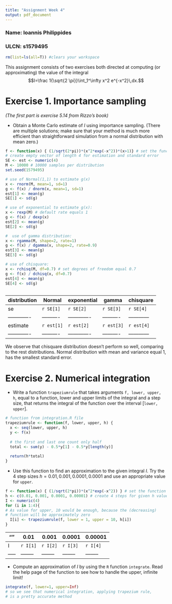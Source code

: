 ```yaml
---
title: "Assignment Week 4"
output: pdf_document
---
```


### Name: Ioannis Philippides

### ULCN: s1579495

```r
rm(list=ls(all=T)) #clears your workspace
```



This assignment consists of two exercises both directed at computing (or approximating) the value
of the integral 
$$I=\frac 1{\sqrt{2 \pi}}\int_1^\infty x^2 e^{-x^2}\,dx.$$



# Exercise 1. Importance sampling

*(The first part is exercise 5.14 from Rizzo's book)* 

- Obtain a Monte Carlo estimate of $I$ using importance sampling. (There are multiple solutions;
make sure that your method is much more efficient than straightforward simulation from a normal distribution
with mean zero.)

```r
f <- function(x) { (1/sqrt(2*pi))*(x^2*exp(-x^2))*(x>1)} # set the function
# create empty vector of length 4 for estimation and standard error
SE <- est <- numeric(4) 
M <- 10000 # 10000 samples per distribution
set.seed(1579495)

# use of Normal(1,1) to estimate g(x)
x <- rnorm(M, mean=1, sd=1)
g <- f(x) / dnorm(x, mean=1, sd=1)
est[1] <- mean(g)
SE[1] <- sd(g)

# use of exponential to estimate g(x):
x <- rexp(M) # default rate equals 1
g <- f(x) / dexp(x)
est[2] <- mean(g)
SE[2] <- sd(g)

#  use of gamma distribution:
x <- rgamma(M, shape=2, rate=1)
g <- f(x) / dgamma(x, shape=2, rate=0.9)
est[3] <- mean(g)
SE[3] <- sd(g)

# use of chisquare:
x <- rchisq(M, df=0.7) # set degrees of freedom equal 0.7 
g <- f(x) / dchisq(x, df=0.7)
est[4] <- mean(g)
SE[4] <- sd(g)



```

\newpage

distribution | Normal   | exponential | gamma    | chisquare
-------------|----------|-------------|----------|------------            
   se        | `r SE[1]`|  `r SE[2]`  |`r SE[3]` | `r SE[4]`
-------------|----------|-------------|----------|------------
estimate     |`r est[1]`| `r est[2]`  |`r est[3]`| `r est[4]`
-------------|----------|-------------|----------|------------

We observe that chisquare distribution doesn't perform so well, comparing to the rest distributions. Normal distribution with mean and variance equal 1, has the smallest standard error.



# Exercise 2. Numerical integration



-  Write a function `trapeziumrule` that takes arguments `f, lower, upper, h`,
equal to a function, lower and upper limits of the integral and a step size,
that returns the integral of the function over the interval [`lower, upper`].

```r
# function from integration.R file
trapeziumrule <- function(f, lower, upper, h) {
  x <- seq(lower, upper, h)
  y <- f(x)
  
  # the first and last one count only half
  total <- sum(y) - 0.5*y[1] - 0.5*y[length(y)]
  
  return(h*total)
}

```


- Use this function to find an approximation to the given integral $I$.
Try the 4 step sizes $h=0.01, 0.001, 0.0001, 0.0001$ and use an appropriate
value for `upper`.

```r
f <- function(x) { (1/sqrt(2*pi))*(x^2*exp(-x^2)) } # set the function
h <- c(0.01, 0.001, 0.0001, 0.00001) # create 4 steps for given h values
I <- numeric(4)
for (i in 1:4){
# As value for upper, 10 would be enough, because the (decreasing) 
# function will be approximately zero
  I[i] <- trapeziumrule(f, lower = 1, upper = 10, h[i])
}
```

""   |  0.01  |  0.001 | 0.0001 | 0.00001|
-----|--------|--------|--------|--------|
 I   |`r I[1]`|`r I[2]`|`r I[3]`|`r I[4]`|
-----|--------|--------|--------|--------| 

\newpage


- Compute an approximation of $I$ by using the  `R` function `integrate`. Read
the help page of the function to see how to handle the upper, infinite limit!

```r
integrate(f, lower=1, upper=Inf) 
# so we see that numerical integration, applying trapezium rule, 
# is a pretty accurate method

```



